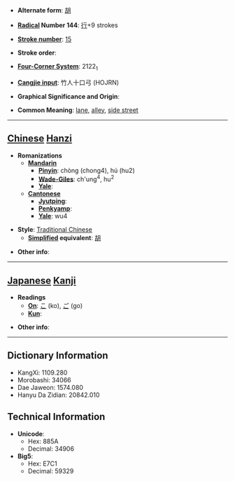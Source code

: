 * '''Alternate form''': [[胡]]

* '''[[Wiktionary:Chinese radical index| Radical]] Number 144''': [[Wiktionary:Chinese radical index 行|行]]+9 strokes

* '''[[Wiktionary:Chinese total strokes index|Stroke number]]''': [[Wiktionary:Chinese total strokes index 15|15]]

* '''Stroke order''': 

* '''[[Wiktionary:Chinese four corner index|Four-Corner System]]''': 2122<sub>1</sub>

* '''[[Wiktionary:Chinese Cangjie index|Cangjie input]]''': 竹人十口弓 (HOJRN)

* '''Graphical Significance and Origin''': 

* '''Common Meaning''': [[lane]], [[alley]], [[side street]]

----

== [[Chinese]] [[Hanzi]] ==

* '''Romanizations'''
** '''[[Mandarin]]'''
*** '''[[Pinyin]]''': chòng (chong4), hú (hu2)
*** '''[[Wade-Giles]]''': ch'ung<sup>4</sup>, hu<sup>2</sup>
*** '''[[Yale]]''': 
** '''[[Cantonese]]'''
*** '''[[Jyutping]]''':
*** '''[[Penkyamp]]''': 
*** '''[[Yale]]''': wu4

* '''Style''': [[Traditional Chinese]] 
** '''[[Simplified Chinese|Simplified]] equivalent''': [[胡]]

* '''Other info''': 

----

== [[Japanese]] [[Kanji]] ==

* '''Readings'''
** '''[[On]]''': [[こ]] (ko), [[ご]] (go)
** '''[[Kun]]''': 

* '''Other info''':  

----

== Dictionary Information ==

* KangXi: 1109.280
* Morobashi: 34066
* Dae Jaweon: 1574.080
* Hanyu Da Zidian: 20842.010

== Technical Information ==

* '''Unicode''':
** Hex: 885A
** Decimal: 34906
* '''Big5''':
** Hex: E7C1
** Decimal: 59329